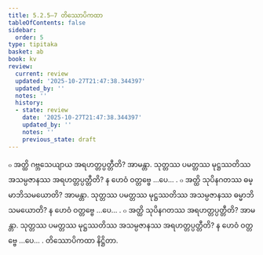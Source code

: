 ```yaml
---
title: 5.2.5–7 တိဿောပိကထာ
tableOfContents: false
sidebar:
  order: 5
type: tipitaka
basket: ab
book: kv
review:
  current: review
  updated: '2025-10-27T21:47:38.344397'
  updated_by: ''
  notes: ''
  history:
  - state: review
    date: '2025-10-27T21:47:38.344397'
    updated_by: ''
    notes: ''
    previous_state: draft
---
```



<ReviewStatus review={frontmatter.review} showDetails={true} />

<HypothesisAnnotation frontmatter={frontmatter} />

<DynamicBreadcrumb />

<Division number="898" book="kv" e="ch" v="32" p="445">

<Paragraph number="2753" book="kv">
๐ အတ္ထိ ဂဗ္ဘသေယျာယ အရဟတ္တပ္ပတ္တီတိ? အာမန္တာ. သုတ္တဿ ပမတ္တဿ မုဋ္ဌဿတိဿ အသမ္ပဇာနဿ အရဟတ္တပ္ပတ္တီတိ? န ဟေဝံ ဝတ္တဗ္ဗေ …ပေ… .
</Paragraph>

</Division>
<Division number="899" book="kv" e="ch" v="32" p="445">

<Paragraph number="2754" book="kv">
๐ အတ္ထိ သုပိနဂတဿ ဓမ္မာဘိသမယောတိ? အာမန္တာ. သုတ္တဿ ပမတ္တဿ မုဋ္ဌဿတိဿ အသမ္ပဇာနဿ ဓမ္မာဘိသမယောတိ? န ဟေဝံ ဝတ္တဗ္ဗေ …ပေ… .
</Paragraph>

</Division>
<Division number="900" book="kv" e="ch" v="32" p="445">

<Paragraph number="2755" book="kv">
๐ အတ္ထိ သုပိနဂတဿ အရဟတ္တပ္ပတ္တီတိ? အာမန္တာ. သုတ္တဿ ပမတ္တဿ မုဋ္ဌဿတိဿ အသမ္ပဇာနဿ အရဟတ္တပ္ပတ္တီတိ? န ဟေဝံ ဝတ္တဗ္ဗေ …ပေ… .

</Paragraph>
</Division>

<Paragraph number="2756" type="center" book="kv">
တိဿောပိကထာ နိဋ္ဌိတာ.
</Paragraph>